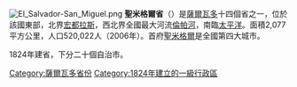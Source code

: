 [[File:El_Salvador-San_Miguel.png|right]]
'''聖米格爾省'''（{{lang-es|San Miguel}}）是[[薩爾瓦多|薩爾瓦多]]十四個省之一，位於該國東部，北界[[宏都拉斯|宏都拉斯]]，西北界全國最大河流[[倫帕河|倫帕河]]，南臨[[太平洋|太平洋]]。面積2,077平方公里，人口520,022人（2006年）。首府[[聖米格爾_(薩爾瓦多)|聖米格爾]]是全國第四大城市。

1824年建省，下分二十個自治市。

{{commonscat}}
{{coord|display=title}}
{{萨尔瓦多省份}}
{{normdaten}}
{{DEFAULTSORT:san miguel}}
[[Category:薩爾瓦多省份|Category:薩爾瓦多省份]]
[[Category:1824年建立的一級行政區|Category:1824年建立的一級行政區]]
{{ElSalvador-geo-stub}}